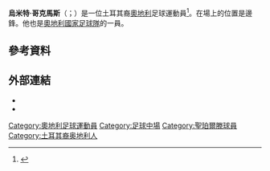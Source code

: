 {{Short description|Austrian footballer}}
{{Use dmy dates|date=February 2013}}
{{Infobox football biography
| name           = 烏米特·哥克馬斯 <br/>Ümit Korkmaz
| image          = 2008 Ümit Korkmaz.JPG
| caption        =
| fullname       = Ümit Korkmaz
| birth_date     = {{birth date and age|1985|9|17|df=y}}
| birth_place    = [[奧地利|奧地利]][[維也納|維也納]]
| height         = 1.75 m<ref>{{cite web | title = Steckbrief von Ümit Korkmaz |url = http://www.eintracht.de/saison/mannschaft/korkmaz/ | work = Eintracht.de | publisher = Eintracht Frankfurt | accessdate = 24 July 2010 | language = de}}</ref>
| position       = [[翼鋒|翼鋒]]
| currentclub    = 斯洛文HAC
| clubnumber     = 
| youthyears1    = 1994–1996 | youthclubs1 = [[艾特米拿華卡默德林足球會|艾特米拿華卡]]
| youthyears2    = 1996–2005 | youthclubs2 = 斯洛文HAC
| years1         = 2005–2006 | clubs1 = [[維也納迅速足球俱樂部|維也納迅速二隊]] | caps1 = 26 | goals1 = 12
| years2         = 2006–2008 | clubs2 = [[維也納迅速體育會|維也納迅速]]   | caps2 = 55 | goals2 =  3
| years3         = 2008–2012 | clubs3 = [[法蘭克福足球俱樂部|法蘭克福]]        | caps3 = 48 | goals3 =  4
| years4         = 2011      | clubs4 = → [[波鸿足球俱乐部|波鴻]] (外借)         | caps4 = 12 | goals4 =  3
| years5         = 2012–2013 | clubs5 = [[因戈尔施塔特04足球俱乐部|因戈尔施塔特]]           | caps5 = 31 | goals5 =  2
| years6         = 2014–2016 | clubs6 = {{tsl|en|Çaykur Rizespor||里泽体育}}            | caps6 = 37 | goals6 =  5
| years7         = 2017      | clubs7 = [[聖珀爾滕體育俱樂部|聖珀爾滕]]             | caps7 = 10 | goals7 =  0
| years8         = 2017–2018 | clubs8 = [[莫尔韦克|莫尔韦克]]      | caps8 = 38 | goals8 =  5
| years9         = 2019–2020 | clubs9 = {{tsl|en|First Vienna FC||第一維也納}} | caps9 =  0 | goals9 =  0
| years10        = 2020–     | clubs10 = 斯洛文HAC                     | caps10 = 0 | goals10 = 0
<!-- LEAGUE GAMES ONLY - When you update this parameter, please update the pcupdate parameter! -->
| nationalyears1 = 2008–2011 | nationalteam1 = [[奧地利國家足球隊|奧地利]] | nationalcaps1 = 10 
| nationalgoals1 = 0
<!-- When you update this parameter, please update the ntupdate parameter! -->
| club-update    = 2021年3月1日
| nationalteam-update = 
}}

'''烏米特·哥克馬斯'''（{{lang-de|Ümit Korkmaz}}；{{bd|1985年|9月17日}}）是一位土耳其裔[[奧地利|奧地利]]足球運動員<ref>{{cite web | url = http://www.ligtv.com.tr/Takim.aspx?t=242&r=1&hid=41232 | title = Ümit Korkmaz'ın ayağı kırıldı !.. | language = tr | accessdate = 16 July 2011 | publisher = ligtv.com.tr | archive-date = 2011-09-29 | archive-url = https://web.archive.org/web/20110929171256/http://www.ligtv.com.tr/Takim.aspx?t=242&r=1&hid=41232 | dead-url = no }}</ref>。在場上的位置是邊鋒。他也是[[奧地利國家足球隊|奧地利國家足球隊]]的一員。

==參考資料==
{{Reflist}}

==外部連結==
* {{Soccerway|umit-korkmaz/11132}}
* {{Fussballdaten|korkmazuemit|Ümit Korkmaz}}

{{2008年歐洲足球錦標賽奧地利參賽名單}}

{{DEFAULTSORT: Korkmaz, Ümit}}
[[Category:奧地利足球運動員|Category:奧地利足球運動員]]
[[Category:足球中場|Category:足球中場]]
[[Category:聖珀爾滕球員|Category:聖珀爾滕球員]]
[[Category:土耳其裔奥地利人|Category:土耳其裔奥地利人]]